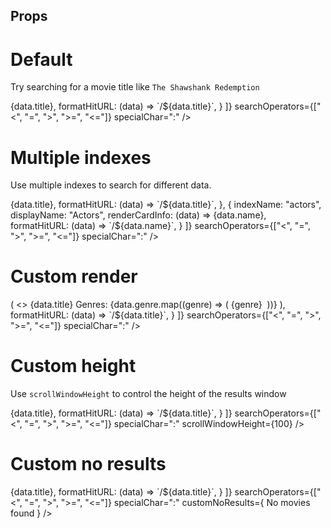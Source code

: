 
<Meta title="AlgoliaSearch" component={AlgoliaSearch} />

## Props

<Props of={AlgoliaSearch} />

# Default
Try searching for a movie title like `The Shawshank Redemption`

<Preview>
  <Story name="Default">
    <div style={{ height: '300px' }}>
      <AlgoliaSearch
        ALGOLIA_APP_ID="XWSX3ZKORI"
        ALGOLIA_API_SEARCH_KEY="bc85ff85b128ba7dfc859b986cc9df21"
        indices={[
          {
            indexName: "movies",
            displayName: "Movies",
            renderCardInfo: (data) => <Text color="white">{data.title}</Text>,
            formatHitURL: (data) => `/${data.title}`,
          }
        ]}
        searchOperators={["<", "=", ">", ">=", "<="]}
        specialChar=":"
      />
    </div>
  </Story>
</Preview>

# Multiple indexes
Use multiple indexes to search for different data.

<Preview>
  <Story name="Multiple indexes">
    <div style={{ height: '300px' }}>
      <AlgoliaSearch
        ALGOLIA_APP_ID="XWSX3ZKORI"
        ALGOLIA_API_SEARCH_KEY="bc85ff85b128ba7dfc859b986cc9df21"
        indices={[
          {
            indexName: "movies",
            displayName: "Movies",
            renderCardInfo: (data) => <Text color="white">{data.title}</Text>,
            formatHitURL: (data) => `/${data.title}`,
          },
          {
            indexName: "actors",
            displayName: "Actors",
            renderCardInfo: (data) => <Text color="white">{data.name}</Text>,
            formatHitURL: (data) => `/${data.name}`,
          }
        ]}
        searchOperators={["<", "=", ">", ">=", "<="]}
        specialChar=":"
      />
    </div>
  </Story>
</Preview>

# Custom render

<Preview>
  <Story name="Custom render">
    <div style={{ height: '300px' }}>
      <AlgoliaSearch
        ALGOLIA_APP_ID="XWSX3ZKORI"
        ALGOLIA_API_SEARCH_KEY="bc85ff85b128ba7dfc859b986cc9df21"
        indices={[
          {
            indexName: "movies",
            displayName: "Movies",
            renderCardInfo: (data) => (
              <>
              <Text is="p" color="white">{data.title}</Text>
              <Text small bold color="white">Genres: </Text> 
              {data.genre.map((genre) => (
                <Text small color="white">{genre}&nbsp;</Text>
              ))} 
              </>
            ),
            formatHitURL: (data) => `/${data.title}`,
          }
        ]}
        searchOperators={["<", "=", ">", ">=", "<="]}
        specialChar=":"
      />
    </div>
  </Story>
</Preview>

# Custom height
Use `scrollWindowHeight` to control the height of the results window

<Preview>
  <Story name="Custom height">
    <div style={{ height: '200px' }}>
      <AlgoliaSearch
        ALGOLIA_APP_ID="XWSX3ZKORI"
        ALGOLIA_API_SEARCH_KEY="bc85ff85b128ba7dfc859b986cc9df21"
        indices={[
          {
            indexName: "movies",
            displayName: "Movies",
            renderCardInfo: (data) => <Text color="white">{data.title}</Text>,
            formatHitURL: (data) => `/${data.title}`,
          }
        ]}
        searchOperators={["<", "=", ">", ">=", "<="]}
        specialChar=":"
        scrollWindowHeight={100}
      />
    </div>
  </Story>
</Preview>

# Custom no results

<Preview>
  <Story name="Custom no results">
    <div style={{ height: '200px' }}>
      <AlgoliaSearch
        ALGOLIA_APP_ID="XWSX3ZKORI"
        ALGOLIA_API_SEARCH_KEY="bc85ff85b128ba7dfc859b986cc9df21"
        indices={[
          {
            indexName: "movies",
            displayName: "Movies",
            renderCardInfo: (data) => <Text color="white">{data.title}</Text>,
            formatHitURL: (data) => `/${data.title}`,
          }
        ]}
        searchOperators={["<", "=", ">", ">=", "<="]}
        specialChar=":"
        customNoResults={ <Text>No movies found</Text> }
      />
    </div>
  </Story>
</Preview>